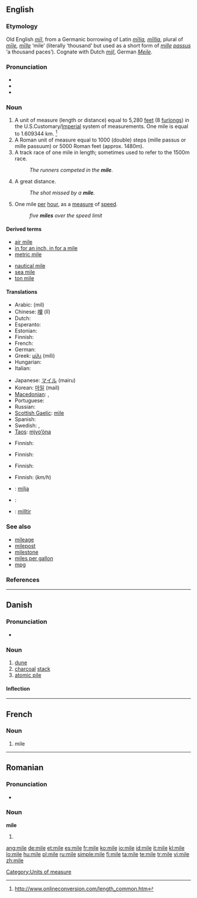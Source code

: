 {{also|milè|miłe|mìle|míle}}
==English==
{{wikipedia}}

===Etymology===

Old English ''[[mil#Old English|mīl]]'', from a Germanic borrowing of Latin ''[[milia|mīlia]], [[millia|mīllia]]'', plural of ''[[mile#Latin|mīle]], [[mille|mīlle]]'' ‘mile’ (literally ‘thousand’ but used as a short form of ''[[mille]] [[passus]]'' ‘a thousand paces’).  Cognate with Dutch ''[[mijl]]'', German ''[[Meile]]''.

===Pronunciation===
* {{IPA|/maɪl/}}
* {{audio|en-us-mile.ogg|Audio (US)}}
* {{rhymes|aɪl}}

===Noun===
{{en-noun}}

# A unit of measure (length or distance) equal to 5,280 [[feet]] (8 [[furlong]]s) in the U.S.Customary/[[Imperial]] system of measurements. One mile is equal to 1.609344 km. <ref> http://www.onlineconversion.com/length_common.htm</ref>
# A Roman unit of measure equal to 1000 (double) steps (mille passus or mille passuum) or 5000 Roman feet (approx. 1480m).
# A track race of one mile in length; sometimes used to refer to the 1500m race.
#: ''The runners competed in the '''mile'''.''
# {{slang}} A great distance.
#: ''The shot missed by a '''mile'''.''
# {{informal}} One mile [[per]] [[hour]], as a [[measure]] of [[speed]].
#: ''five '''miles''' over the speed limit''

====Derived terms====
{{rel-top|Terms derived from ''mile''}}
* [[air mile]]
* [[in for an inch, in for a mile]]
* [[metric mile]]
{{rel-mid}}
* [[nautical mile]]
* [[sea mile]]
* [[ton mile]]
{{rel-bottom}}

====Translations====
{{trans-top|measure of length}}
* Arabic: {{Arab|[[ميل]]}} (mil) {{m}}
* Chinese: [[哩]] (lǐ)
* Dutch: {{t+|nl|mijl|m}}
* Esperanto: {{t-|eo|mejlo|xs=Esperanto}}
* Estonian: {{t-|et|miil}}
* Finnish: {{t+|fi|maili}}
* French: {{t+|fr|mille|m}}
* German: {{t+|de|Meile|f}}
* Greek: [[μίλι]] (míli) {{n}}
* Hungarian: {{t+|hu|mérföld}}
* Italian: {{t+|it|miglio|m}}
{{trans-mid}}
* Japanese: [[マイル]] (mairu)
* Korean: [[마일]] (mail)
* [[Macedonian]]: {{t|mk|милја|f|tr=mílja|sc=Cyrl|xs=Macedonian}},  {{t|mk|милји|p|tr=mílji|sc=Cyrl|xs=Macedonian}}
* Portuguese: {{t+|pt|milha|f}}
* Russian: {{t+|ru|миля|f|tr=mílja|sc=Cyrl}}
* [[Scottish Gaelic]]: [[mìle]] {{f}}
* Spanish: {{t+|es|milla|f}}
* Swedish: {{t+|sv|mil|c}}, {{t|sv|engelsk mil|c}}
* [[Taos]]: [[mį̀yo’óna]]
{{trans-bottom}}

{{trans-top|Roman measure of length}}
* Finnish: {{t|fi|roomalainen}} {{t|fi|maili}}
{{trans-mid}}
{{trans-bottom}}

{{trans-top|track race}}
* Finnish: {{t|fi|maili}}
{{trans-mid}}
{{trans-bottom}}

{{trans-top|slang: large distance}}
* Finnish: {{t|fi|kilometri}}
{{trans-mid}}
{{trans-bottom}}

{{trans-top|informal: one mile per hour}}
* Finnish: {{t|fi|kilsa}} (''km/h'')
{{trans-mid}}
{{trans-bottom}}

{{checktrans-top}}
* {{ttbc|Croatian}}: [[milja]] {{f}}
* {{ttbc|Czech}}: {{t-|cs|míle|f}}
* {{tbc|Welsh}}: [[milltir]]
{{trans-bottom}}

===See also===
{{top2}}
* [[mileage]]
* [[milepost]]
* [[milestone]]
* [[miles per gallon]]
* [[mpg]]
{{bottom2}}

===References===
<References/>

[[Category:Units of measure]]

----

==Danish==
{{wikipedia|lang=da}}

===Pronunciation===
* {{IPA|/miːlə/|[ˈmiːlə]|lang=da}}

===Noun===
{{da-noun|n|r}}

# [[dune]]
# [[charcoal]] [[stack]]
# [[atomic pile]]

====Inflection====
{{da-noun-infl|n|r}}

----

==French==

===Noun===
{{fr-noun|m}}

# mile

----

==Romanian==

===Pronunciation===
* {{IPA|[ˈmile]|lang=ro}}

===Noun===
'''mile''' {{f|p}}

# {{plural of|milă|lang=Romanian}}

[[ang:mile]]
[[de:mile]]
[[et:mile]]
[[es:mile]]
[[fr:mile]]
[[ko:mile]]
[[io:mile]]
[[id:mile]]
[[it:mile]]
[[kl:mile]]
[[lo:mile]]
[[hu:mile]]
[[pl:mile]]
[[ru:mile]]
[[simple:mile]]
[[fi:mile]]
[[ta:mile]]
[[te:mile]]
[[tr:mile]]
[[vi:mile]]
[[zh:mile]]